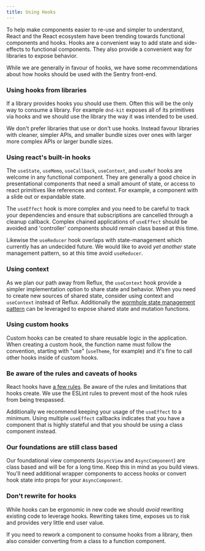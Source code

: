 ```yaml
---
title: Using Hooks
---
```


To help make components easier to re-use and simpler to understand, React
and the React ecosystem have been trending towards functional components and
hooks. Hooks are a convenient way to add state and side-effects to functional
components. They also provide a convenient way for libraries to expose behavior.

While we are generally in favour of hooks, we have some recommendations about how
hooks should be used with the Sentry front-end.

### Using hooks from libraries

If a library provides hooks you should use them. Often this will be the only way
to consume a library. For example `dnd-kit` exposes all of its primitives via
hooks and we should use the library the way it was intended to be used.

We don't prefer libraries that use or don't use hooks. Instead favour libraries
with cleaner, simpler APIs, and smaller bundle sizes over ones with larger more
complex APIs or larger bundle sizes.


### Using react's built-in hooks

The `useState`, `useMemo`, `useCallback`, `useContext`, and `useRef` hooks are welcome
in any functional component. They are generally a good choice in presentational
components that need a small amount of state, or access to react primitives like
references and context. For example, a component with a slide out or expandable
state.

The `useEffect` hook is more complex and you need to be careful to track your
dependencies and ensure that subscriptions are cancelled through a cleanup
callback. Complex chained applications of `useEffect` should be avoided and
'controller' components should remain class based at this time.

Likewise the `useReducer` hook overlaps with state-management which currently
has an undecided future. We would like to avoid *yet another* state management
pattern, so at this time avoid `useReducer`.

### Using context

As we plan our path away from Reflux, the `useContext` hook provide a simpler
implementation option to share state and behavior. When you need to create new
sources of shared state, consider using context and `useContext` instead of Reflux.
Additionally the [wormhole state management
pattern](https://swizec.com/blog/wormhole-state-management) can be leveraged to 
expose shared state and mutation functions.


### Using custom hooks

Custom hooks can be created to share reusable logic in the application. When creating a custom hook, 
the function name must follow the convention, starting with "use" (`useTheme`, for example) 
and it's fine to call other hooks inside of custom hooks.

### Be aware of the rules and caveats of hooks

React hooks have [a few rules](https://reactjs.org/docs/hooks-rules.html). Be
aware of the rules and limitations that hooks create. We use the ESLint rules to
prevent most of the hook rules from being trespassed.

Additionally we recommend keeping your usage of the `useEffect` to a minimum.
Using multiple `useEffect` callbacks indicates that you have a component that is
highly stateful and that you should be using a class component instead.

### Our foundations are still class based

Our foundational view components (`AsyncView` and `AsyncComponent`) are class
based and will be for a long time. Keep this in mind as you build views. You'll
need additional wrapper components to access hooks or convert hook state into
props for your `AsyncComponent`.

### Don't rewrite for hooks

While hooks can be ergonomic in new code we should *avoid* rewriting existing
code to leverage hooks. Rewriting takes time, exposes us to risk and provides
very little end user value.

If you need to rework a component to consume hooks from a library, then also
consider converting from a class to a function component.
